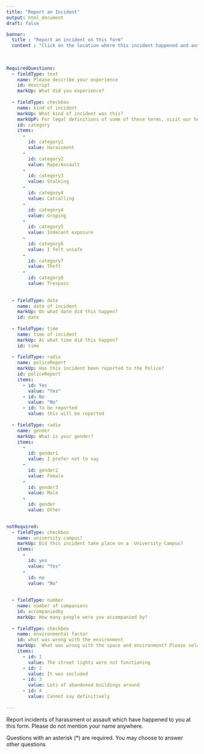 ```yaml
--- 
title: "Report an Incident"
output: html_document
draft: false 

banner:
  title : "Report an incident on this form"
  content : "Click on the location where this incident happened and answer these questions"
    
    
    
RequiredQuestions: 
  - fieldType: text
    name: Please describe your experience
    id: descript
    markUp: What did you experience?
    
  - fieldType: checkbox
    name: kind of incident
    markUp: What kind of incident was this?
    markUpP: For legal definitions of some of these terms, visit our home page. 
    id: category 
    items:
      - 
        id: category1
        value: Harassment
      - 
        id: category2
        value: Rape/Assault
      - 
        id: category3 
        value: Stalking
      - 
        id: category4 
        value: Catcalling
      - 
        id: category4
        value: Groping
      -
        id: category5
        value: Indecent exposure
      -
        id: category6
        value: I felt unsafe
      -
        id: category7
        value: Theft
      - 
        id: category8
        value: Trespass
        
  
  - fieldType: date
    name: date of incident
    markUp: On what date did this happen?
    id: date
  
  - fieldType: time
    name: time of incident
    markUp: At what time did this happen?
    id: time
  
  - fieldType: radio
    name: policeReport
    markUp: Has this incident been reported to the Police?
    id: policeReport
    items:
      - id: Yes
        value: "Yes"
      - id: No
        value: "No"
      - id: To be reported
        value: this will be reported
         
  - fieldType: radio
    name: gender
    markUp: What is your gender?
    items: 
      -
        id: gender1
        value: I prefer not to say
      -
        id: gender2
        value: Female
      -
        id: gender3
        value: Male
      -
        id: gender
        value: Other

  
notRequired:
  - fieldType: checkbox
    name: university campus?
    markUp: Did this incident take place on a  University Campus?
    items: 
      - 
        id: yes
        value: "Yes"
      - 
        id: no
        value: "No"
 
  
  - fieldType: number
    name: number of companions
    id: accompaniedby
    markUp: How many people were you accompanied by?
  
  - fieldType: checkbox
    name: environmental factor
    id: what was wrong with the environment
    markUp:  What was wrong with the space and environment? Please select all the options you think are relevant
    items: 
      - id: 1
        value: The street lights were not functioning
      - id: 2
        value: It was secluded
      - id: 3
        value: Lots of abandoned buildings around
      - id: 4
        value: Cannot say definitively
  
---
```



 
Report incidents of harassment or assault which have happened to you at this form. Please do not mention your name anywhere.

Questions with an asterisk (*) are required. You may choose to answer other questions
